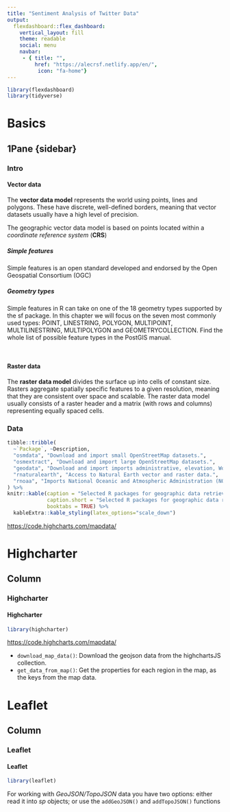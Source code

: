 ```yaml
---
title: "Sentiment Analysis of Twitter Data"
output:
  flexdashboard::flex_dashboard:
    vertical_layout: fill
    theme: readable
    social: menu
    navbar:
     - { title: "", 
         href: "https://alecrsf.netlify.app/en/", 
          icon: "fa-home"}
---
```


```r
library(flexdashboard)
library(tidyverse)
```

# Basics {data-navmenu="Introduction"}

## 1Pane {sidebar}

### Intro

#### Vector data

The **vector data model** represents the world using points, lines and polygons. These have discrete, well-defined borders, meaning that vector datasets usually have a high level of precision.

The geographic vector data model is based on points located within a *coordinate reference system* (**CRS**)

##### Simple features

Simple features is an open standard developed and endorsed by the Open Geospatial Consortium (OGC)

##### Geometry types

Simple features in R can take on one of the 18 geometry types supported by the sf package. In this chapter we will focus on the seven most commonly used types: POINT, LINESTRING, POLYGON, MULTIPOINT, MULTILINESTRING, MULTIPOLYGON and GEOMETRYCOLLECTION. Find the whole list of possible feature types in the PostGIS manual.

<br>

#### Raster data

The **raster data model** divides the surface up into cells of constant size. Rasters aggregate spatially specific features to a given resolution, meaning that they are consistent over space and scalable. The raster data model usually consists of a raster header and a matrix (with rows and columns) representing equally spaced cells.

### Data

```r
tibble::tribble(
  ~`Package`, ~Description,
  "osmdata", "Download and import small OpenStreetMap datasets.",
  "osmextract", "Download and import large OpenStreetMap datasets.",
  "geodata", "Download and import imports administrative, elevation, WorldClim data.",
  "rnaturalearth", "Access to Natural Earth vector and raster data.",
  "rnoaa", "Imports National Oceanic and Atmospheric Administration (NOAA) climate data."
) %>% 
knitr::kable(caption = "Selected R packages for geographic data retrieval.", 
             caption.short = "Selected R packages for geographic data retrieval.",
             booktabs = TRUE) %>% 
  kableExtra::kable_styling(latex_options="scale_down")
```

<https://code.highcharts.com/mapdata/>

# Highcharter {data-navmenu="Packages"}

## Column

### Highcharter

#### Highcharter

```r
library(highcharter)
```

<https://code.highcharts.com/mapdata/>

-   `download_map_data()`: Download the geojson data from the highchartsJS collection.
-   `get_data_from_map()`: Get the properties for each region in the map, as the keys from the map data.

# Leaflet {data-navmenu="Packages"}

## Column

### Leaflet

#### Leaflet

```r
library(leaflet)
```

For working with *GeoJSON/TopoJSON* data you have two options: either read it into *sp* objects; or use the `addGeoJSON()` and `addTopoJSON()` functions
